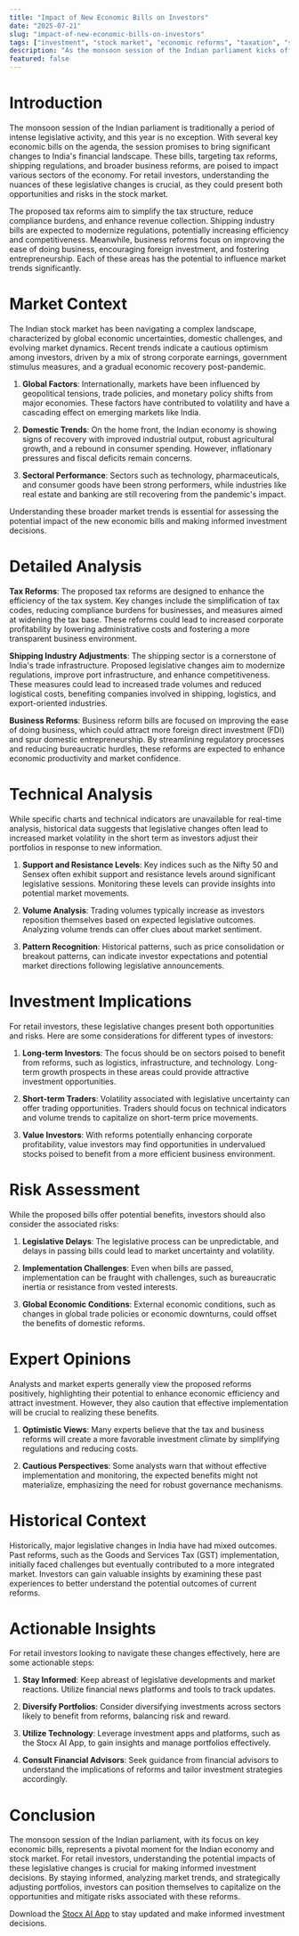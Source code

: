 ```yaml
---
title: "Impact of New Economic Bills on Investors"
date: "2025-07-21"
slug: "impact-of-new-economic-bills-on-investors"
tags: ["investment", "stock market", "economic reforms", "taxation", "shipping industry", "business reforms", "India economy"]
description: "As the monsoon session of the Indian parliament kicks off, the government has placed a suite of crucial economic bills on the agenda, focusing on tax reforms, shipping industry adjustments, and broader business reforms. These legislative changes could have significant implications for the stock market, particularly for sectors tied closely to these reforms. Investors should pay close attention to these developments, as they may provide new investment opportunities or risks. Key areas of focus include proposed changes to taxation, which could affect corporate earnings and consumer spending, and shipping regulations that might impact logistics and trade. Business reforms are anticipated to streamline operations and encourage investment, potentially boosting market confidence. Overall, these legislative efforts are poised to influence market dynamics, presenting both challenges and opportunities for retail investors. Understanding these bills' contents and potential impacts will be crucial for making informed investment decisions."
featured: false
---
```


# Introduction

The monsoon session of the Indian parliament is traditionally a period of intense legislative activity, and this year is no exception. With several key economic bills on the agenda, the session promises to bring significant changes to India's financial landscape. These bills, targeting tax reforms, shipping regulations, and broader business reforms, are poised to impact various sectors of the economy. For retail investors, understanding the nuances of these legislative changes is crucial, as they could present both opportunities and risks in the stock market.

The proposed tax reforms aim to simplify the tax structure, reduce compliance burdens, and enhance revenue collection. Shipping industry bills are expected to modernize regulations, potentially increasing efficiency and competitiveness. Meanwhile, business reforms focus on improving the ease of doing business, encouraging foreign investment, and fostering entrepreneurship. Each of these areas has the potential to influence market trends significantly.

# Market Context

The Indian stock market has been navigating a complex landscape, characterized by global economic uncertainties, domestic challenges, and evolving market dynamics. Recent trends indicate a cautious optimism among investors, driven by a mix of strong corporate earnings, government stimulus measures, and a gradual economic recovery post-pandemic.

1. **Global Factors**: Internationally, markets have been influenced by geopolitical tensions, trade policies, and monetary policy shifts from major economies. These factors have contributed to volatility and have a cascading effect on emerging markets like India.

2. **Domestic Trends**: On the home front, the Indian economy is showing signs of recovery with improved industrial output, robust agricultural growth, and a rebound in consumer spending. However, inflationary pressures and fiscal deficits remain concerns.

3. **Sectoral Performance**: Sectors such as technology, pharmaceuticals, and consumer goods have been strong performers, while industries like real estate and banking are still recovering from the pandemic's impact.

Understanding these broader market trends is essential for assessing the potential impact of the new economic bills and making informed investment decisions.

# Detailed Analysis

**Tax Reforms**: The proposed tax reforms are designed to enhance the efficiency of the tax system. Key changes include the simplification of tax codes, reducing compliance burdens for businesses, and measures aimed at widening the tax base. These reforms could lead to increased corporate profitability by lowering administrative costs and fostering a more transparent business environment.

**Shipping Industry Adjustments**: The shipping sector is a cornerstone of India's trade infrastructure. Proposed legislative changes aim to modernize regulations, improve port infrastructure, and enhance competitiveness. These measures could lead to increased trade volumes and reduced logistical costs, benefiting companies involved in shipping, logistics, and export-oriented industries.

**Business Reforms**: Business reform bills are focused on improving the ease of doing business, which could attract more foreign direct investment (FDI) and spur domestic entrepreneurship. By streamlining regulatory processes and reducing bureaucratic hurdles, these reforms are expected to enhance economic productivity and market confidence.

# Technical Analysis

While specific charts and technical indicators are unavailable for real-time analysis, historical data suggests that legislative changes often lead to increased market volatility in the short term as investors adjust their portfolios in response to new information.

1. **Support and Resistance Levels**: Key indices such as the Nifty 50 and Sensex often exhibit support and resistance levels around significant legislative sessions. Monitoring these levels can provide insights into potential market movements.

2. **Volume Analysis**: Trading volumes typically increase as investors reposition themselves based on expected legislative outcomes. Analyzing volume trends can offer clues about market sentiment.

3. **Pattern Recognition**: Historical patterns, such as price consolidation or breakout patterns, can indicate investor expectations and potential market directions following legislative announcements.

# Investment Implications

For retail investors, these legislative changes present both opportunities and risks. Here are some considerations for different types of investors:

1. **Long-term Investors**: The focus should be on sectors poised to benefit from reforms, such as logistics, infrastructure, and technology. Long-term growth prospects in these areas could provide attractive investment opportunities.

2. **Short-term Traders**: Volatility associated with legislative uncertainty can offer trading opportunities. Traders should focus on technical indicators and volume trends to capitalize on short-term price movements.

3. **Value Investors**: With reforms potentially enhancing corporate profitability, value investors may find opportunities in undervalued stocks poised to benefit from a more efficient business environment.

# Risk Assessment

While the proposed bills offer potential benefits, investors should also consider the associated risks:

1. **Legislative Delays**: The legislative process can be unpredictable, and delays in passing bills could lead to market uncertainty and volatility.

2. **Implementation Challenges**: Even when bills are passed, implementation can be fraught with challenges, such as bureaucratic inertia or resistance from vested interests.

3. **Global Economic Conditions**: External economic conditions, such as changes in global trade policies or economic downturns, could offset the benefits of domestic reforms.

# Expert Opinions

Analysts and market experts generally view the proposed reforms positively, highlighting their potential to enhance economic efficiency and attract investment. However, they also caution that effective implementation will be crucial to realizing these benefits.

1. **Optimistic Views**: Many experts believe that the tax and business reforms will create a more favorable investment climate by simplifying regulations and reducing costs.

2. **Cautious Perspectives**: Some analysts warn that without effective implementation and monitoring, the expected benefits might not materialize, emphasizing the need for robust governance mechanisms.

# Historical Context

Historically, major legislative changes in India have had mixed outcomes. Past reforms, such as the Goods and Services Tax (GST) implementation, initially faced challenges but eventually contributed to a more integrated market. Investors can gain valuable insights by examining these past experiences to better understand the potential outcomes of current reforms.

# Actionable Insights

For retail investors looking to navigate these changes effectively, here are some actionable steps:

1. **Stay Informed**: Keep abreast of legislative developments and market reactions. Utilize financial news platforms and tools to track updates.

2. **Diversify Portfolios**: Consider diversifying investments across sectors likely to benefit from reforms, balancing risk and reward.

3. **Utilize Technology**: Leverage investment apps and platforms, such as the Stocx AI App, to gain insights and manage portfolios effectively.

4. **Consult Financial Advisors**: Seek guidance from financial advisors to understand the implications of reforms and tailor investment strategies accordingly.

# Conclusion

The monsoon session of the Indian parliament, with its focus on key economic bills, represents a pivotal moment for the Indian economy and stock market. For retail investors, understanding the potential impacts of these legislative changes is crucial for making informed investment decisions. By staying informed, analyzing market trends, and strategically adjusting portfolios, investors can position themselves to capitalize on the opportunities and mitigate risks associated with these reforms.

Download the [Stocx AI App](https://stocx.co) to stay updated and make informed investment decisions.
